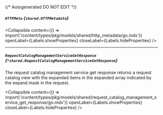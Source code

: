 {/* Autogenerated DO NOT EDIT  */}

##### `HTTPMeta` *{`shared.HTTPMetadata`}*

<Collapsible content={() => import('/content/types/pkg/models/shared/http_metadata/go.mdx')} openLabel={Labels.showProperties} closeLabel={Labels.hideProperties} />


---
##### `RequestCatalogManagementServiceGetResponse` *{`*shared.RequestCatalogManagementServiceGetResponse`}*
The request catalog management service get response returns a request catalog view with the expanded items in the expanded array indicated by the expand mask in the request.

<Collapsible content={() => import('/content/types/pkg/models/shared/request_catalog_management_service_get_response/go.mdx')} openLabel={Labels.showProperties} closeLabel={Labels.hideProperties} />




